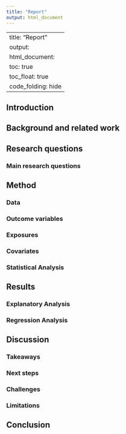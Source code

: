 ```yaml
---
title: "Report"
output: html_document
---
```

---
title: "Report"
output: 
 html_document:
    toc: true
    toc_float: true
    code_folding: hide
---

## Introduction


## Background and related work
 

## Research questions
### Main research questions


## Method

### Data

### Outcome variables

### Exposures


### Covariates


### Statistical Analysis


## Results

### Explanatory Analysis

### Regression Analysis

## Discussion
### Takeaways 

### Next steps

### Challenges

### Limitations

## Conclusion